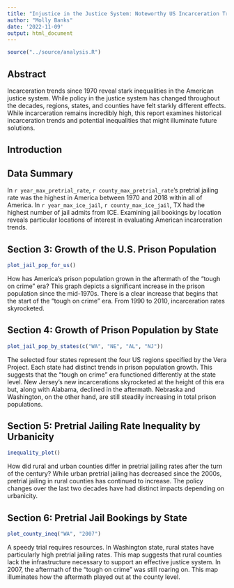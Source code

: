 ```yaml
---
title: "Injustice in the Justice System: Noteworthy US Incarceration Trends 1970-2018"
author: "Molly Banks"
date: '2022-11-09'
output: html_document
---
```


```r
source("../source/analysis.R")
```

## Abstract 

Incarceration trends since 1970  reveal stark inequalities in the American justice system. While policy in the justice system has changed throughout the decades, regions, states, and counties have felt starkly different effects. While incarceration remains incredibly high, this report examines historical incarceration trends and potential inequalities that might illuminate future solutions. 

## Introduction 

 

## Data Summary 
In  `r year_max_pretrial_rate`, `r county_max_pretrial_rate`'s pretrial jailing rate was the highest in America between 1970 and 2018 within all of America. 
In `r year_max_ice_jail`, `r county_max_ice_jail`, TX had the highest number of jail admits from ICE. Examining jail bookings by location reveals particular locations of interest in evaluating American incarceration trends. 

## Section 3: Growth of the U.S. Prison Population

```r
plot_jail_pop_for_us()
```

How has America’s prison population grown in the aftermath of the “tough on crime” era? This graph depicts a significant increase in the prison population since the mid-1970s. There is a clear increase that begins that the start of the “tough on crime” era. From 1990 to 2010, incarceration rates skyrocketed. 


## Section 4: Growth of Prison Population by State
```r
plot_jail_pop_by_states(c("WA", "NE", "AL", "NJ"))
```

The selected four states represent the four US regions specified by the Vera Project. Each state had distinct trends in prison population growth.  This suggests that the “tough on crime” era functioned differently at the state level. New Jersey’s new incarcerations skyrocketed at the height of this era but, along with Alabama, declined in the aftermath. Nebraska and Washington, on the other hand, are still steadily increasing in total prison populations. 

## Section 5: Pretrial Jailing Rate Inequality by Urbanicity
```r
inequality_plot()
```

How did rural and urban counties differ in pretrial jailing rates after the turn of the century? While urban pretrial jailing has decreased since the 2000s, pretrial jailing in rural counties has continued to increase. The policy changes over the last two decades have had distinct impacts depending on urbanicity. 

## Section 6: Pretrial Jail Bookings by State
```r
plot_county_ineq("WA", "2007")
```

A speedy trial requires resources. In Washington state, rural states have particularly high pretrial jailing rates. This map suggests that rural counties lack the infrastructure necessary to support an effective justice system. In 2007, the aftermath of the “tough on crime” was still roaring on. This map illuminates how the aftermath played out at the county level.


